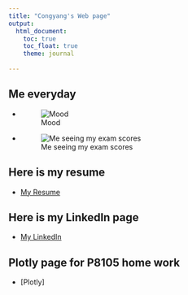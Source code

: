 ```yaml
---
title: "Congyang's Web page"
output: 
  html_document:
    toc: true
    toc_float: true
    theme: journal
  
---
```



## Me everyday

+ ![Mood](pictures/IMG_0050.JPG) 
+ ![Me seeing my exam scores](pictures/IMG_8422.GIF)

## Here is my resume

+ [My Resume](https://www.linkedin.com/in/congyang-xie-bb521b191/)

## Here is my LinkedIn page

+ [My LinkedIn](https://www.linkedin.com/in/congyang-xie-bb521b191/)

## Plotly page for P8105 home work

+ [Plotly]